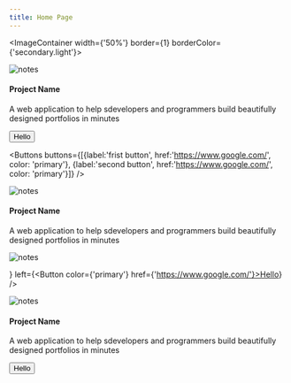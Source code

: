 ```yaml
---
title: Home Page
---
```



<Section background={"#D0CDE1"}>
<Chips chips={['ele1', 'ele2', 'ele3', 'ele4', 'ele5']} />


<ImageContainer width={'50%'} border={1} borderColor={'secondary.light'}>

![notes](./notes.png)

</ImageContainer>
<h4>Project Name</h4>
<p>A web application to help sdevelopers and programmers build beautifully designed portfolios in minutes </p>
<Button color={'primary'} href={'https://www.google.com/'}>Hello</Button>

<Buttons buttons={[{label:'frist button', href:'https://www.google.com/', color: 'primary'}, {label:'second button', href:'https://www.google.com/', color: 'primary'}]} />

</Section>

<Section background={"#fff"}>
<ImageContainer width={'50%'}>

![notes](./notes.png)

</ImageContainer>
<h4>Project Name</h4>
<p>A web application to help sdevelopers and programmers build beautifully designed portfolios in minutes </p>
<TwoColumnsGrid right={ <ImageContainer width={'80%'}>

![notes](./notes.png)

</ImageContainer> } left={<Button color={'primary'} href={'https://www.google.com/'}>Hello</Button>} />
</Section>

<Section background={"#D0CDE1"}>
<ImageContainer width={'50%'} >

![notes](./notes.png)

</ImageContainer>
<h4>Project Name</h4>
<p>A web application to help sdevelopers and programmers build beautifully designed portfolios in minutes </p>
<Button color={'primary'} href={'https://www.google.com/'}>Hello</Button>
</Section>